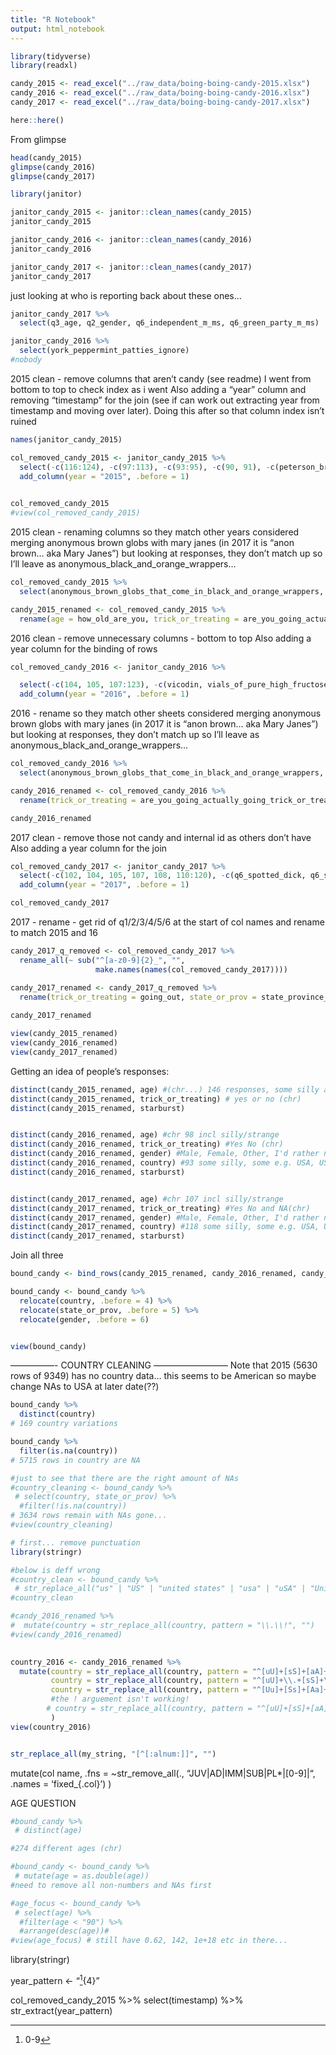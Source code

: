 ```yaml
---
title: "R Notebook"
output: html_notebook
---
```


```r
library(tidyverse)
library(readxl)
```

```r
candy_2015 <- read_excel("../raw_data/boing-boing-candy-2015.xlsx")
candy_2016 <- read_excel("../raw_data/boing-boing-candy-2016.xlsx")
candy_2017 <- read_excel("../raw_data/boing-boing-candy-2017.xlsx")

here::here()
```

From glimpse 
```r
head(candy_2015)
glimpse(candy_2016)
glimpse(candy_2017)
```



```r
library(janitor)

```

```r

janitor_candy_2015 <- janitor::clean_names(candy_2015)
janitor_candy_2015

janitor_candy_2016 <- janitor::clean_names(candy_2016)
janitor_candy_2016

janitor_candy_2017 <- janitor::clean_names(candy_2017)
janitor_candy_2017
```


just looking at who is reporting back about these ones... 
```r

janitor_candy_2017 %>% 
  select(q3_age, q2_gender, q6_independent_m_ms, q6_green_party_m_ms)

janitor_candy_2016 %>% 
  select(york_peppermint_patties_ignore)
#nobody 
```


2015 clean - remove columns that aren't candy (see readme) I went from bottom to
top to check index as i went
Also adding a "year" column and removing "timestamp" for the join (see if can work 
out extracting year from timestamp and moving over later). Doing this after so that 
column index isn't ruined 
```r
names(janitor_candy_2015)

col_removed_candy_2015 <- janitor_candy_2015 %>% 
  select(-c(116:124), -c(97:113), -c(93:95), -c(90, 91), -c(peterson_brand_sidewalk_chalk, spotted_dick, mint_leaves, joy_joy_mit_iodine, minibags_of_chips, lapel_pins, kale_smoothie, hugs_actual_physical_hugs, heath_bar, healthy_fruit, creepy_religious_comics_chick_tracts, broken_glow_stick, glow_sticks, generic_brand_acetaminophen, dental_paraphenalia, cash_or_other_forms_of_legal_tender, vials_of_pure_high_fructose_corn_syrup_for_main_lining_into_your_vein, box_o_raisins, timestamp)) %>% 
  add_column(year = "2015", .before = 1)
  

col_removed_candy_2015
#view(col_removed_candy_2015)


```

2015 clean - renaming columns so they match other years
considered merging anonymous brown globs with mary janes (in 2017 it is "anon 
brown... aka Mary Janes") but looking at responses, they don't match up so I'll 
leave as anonymous_black_and_orange_wrappers...
```r
col_removed_candy_2015 %>% 
  select(anonymous_brown_globs_that_come_in_black_and_orange_wrappers, mary_janes)

candy_2015_renamed <- col_removed_candy_2015 %>% 
  rename(age = how_old_are_you, trick_or_treating = are_you_going_actually_going_trick_or_treating_yourself, anonymous_black_and_orange_wrapper = anonymous_brown_globs_that_come_in_black_and_orange_wrappers, brach_not_including_candy_corn = brach_products_not_including_candy_corn, restaurant_candy = candy_that_is_clearly_just_the_stuff_given_out_for_free_at_restaurants, hersheys_dark_chocolate = dark_chocolate_hershey, gummy_bears = gummy_bears_straight_up, hersheys_kissables = hershey_s_kissables, hersheys_milk_chocolate = hershey_s_milk_chocolate, licorice_black = licorice, reeses_peanut_butter_cups = reese_s_peanut_butter_cups, toblerone = tolberone_something_or_other, peanut_m_ms = peanut_m_m_s, chick_o_stick = chick_o_sticks_we_don_t_know_what_that_is, circus_peanuts = those_odd_marshmallow_circus_peanut_things, sea_salt_chocolate = sea_salt_flavored_stuff_probably_chocolate_since_this_is_the_it_flavor_of_the_year)

```


2016 clean - remove unnecessary columns - bottom to top
Also adding a year column for the binding of rows
```r
col_removed_candy_2016 <- janitor_candy_2016 %>% 

  select(-c(104, 105, 107:123), -c(vicodin, vials_of_pure_high_fructose_corn_syrup_for_main_lining_into_your_vein, trail_mix, spotted_dick, person_of_interest_season_3_dvd_box_set_not_including_disc_4_with_hilarious_outtakes, minibags_of_chips, kale_smoothie, joy_joy_mit_iodine, hugs_actual_physical_hugs, heath_bar, healthy_fruit, glow_sticks, generic_brand_acetaminophen, dental_paraphenalia, creepy_religious_comics_chick_tracts, chardonnay, cash_or_other_forms_of_legal_tender, broken_glow_stick, boxo_raisins, bonkers_the_board_game, timestamp)) %>% 
  add_column(year = "2016", .before = 1)


```

2016 - rename so they match other sheets
considered merging anonymous brown globs with mary janes (in 2017 it is "anon 
brown... aka Mary Janes") but looking at responses, they don't match up so I'll 
leave as anonymous_black_and_orange_wrappers...
```r

col_removed_candy_2016 %>% 
  select(anonymous_brown_globs_that_come_in_black_and_orange_wrappers, mary_janes)

candy_2016_renamed <- col_removed_candy_2016 %>% 
  rename(trick_or_treating = are_you_going_actually_going_trick_or_treating_yourself, gender = your_gender, age = how_old_are_you, country = which_country_do_you_live_in, state_or_prov = which_state_province_county_do_you_live_in, anonymous_black_and_orange_wrapper = anonymous_brown_globs_that_come_in_black_and_orange_wrappers, bonkers = bonkers_the_candy, restaurant_candy = candy_that_is_clearly_just_the_stuff_given_out_for_free_at_restaurants, chick_o_stick = chick_o_sticks_we_don_t_know_what_that_is, gummy_bears = gummy_bears_straight_up, hersheys_milk_chocolate = hershey_s_milk_chocolate, licorice_black = licorice_yes_black, peanut_m_ms = peanut_m_m_s, party_bag_m_ms = third_party_m_ms, reeses_peanut_butter_cups = reese_s_peanut_butter_cups, sourpatch_kids = sourpatch_kids_i_e_abominations_of_nature, sweetarts = sweet_tarts, sweetums = sweetums_a_friend_to_diabetes, circus_peanuts = those_odd_marshmallow_circus_peanut_things, toblerone = tolberone_something_or_other)

candy_2016_renamed

```


2017 clean - remove those not candy and internal id as others don't have
Also adding a year column for the join
```r
col_removed_candy_2017 <- janitor_candy_2017 %>%  
  select(-c(102, 104, 105, 107, 108, 110:120), -c(q6_spotted_dick, q6_sandwich_sized_bags_filled_with_boo_berry_crunch, q6_real_housewives_of_orange_county_season_9_blue_ray, q6_minibags_of_chips, q6_abstained_from_m_ming, q6_kale_smoothie, q6_joy_joy_mit_iodine, q6_hugs_actual_physical_hugs, q6_heath_bar, q6_healthy_fruit, q6_glow_sticks, q6_generic_brand_acetaminophen, q6_dental_paraphenalia, q6_creepy_religious_comics_chick_tracts, q6_chardonnay, q6_cash_or_other_forms_of_legal_tender, q6_broken_glow_stick, q6_boxo_raisins, q6_bonkers_the_board_game, internal_id)) %>% 
  add_column(year = "2017", .before = 1)

col_removed_candy_2017
```

2017 - rename - get rid of q1/2/3/4/5/6 at the start of col names
and rename to match 2015 and 16

```r

candy_2017_q_removed <- col_removed_candy_2017 %>% 
  rename_all(~ sub("^[a-z0-9]{2}_", "", 
                   make.names(names(col_removed_candy_2017))))

candy_2017_renamed <- candy_2017_q_removed %>% 
  rename(trick_or_treating = going_out, state_or_prov = state_province_county_etc, x100_grand_bar = `100_grand_bar`, mary_janes = anonymous_brown_globs_that_come_in_black_and_orange_wrappers_a_k_a_mary_janes, bonkers = bonkers_the_candy, restaurant_candy = candy_that_is_clearly_just_the_stuff_given_out_for_free_at_restaurants, chick_o_stick = chick_o_sticks_we_don_t_know_what_that_is, gummy_bears = gummy_bears_straight_up, hersheys_milk_chocolate = hershey_s_milk_chocolate, licorice_black = licorice_yes_black, peanut_m_ms = peanut_m_m_s, green_m_ms = green_party_m_ms, lone_m_ms = independent_m_ms, reeses_peanut_butter_cups = reese_s_peanut_butter_cups, sourpatch_kids = sourpatch_kids_i_e_abominations_of_nature, sweetarts = sweet_tarts, sweetums = sweetums_a_friend_to_diabetes, circus_peanuts = those_odd_marshmallow_circus_peanut_things, toblerone = tolberone_something_or_other)
  
candy_2017_renamed
```

```r
view(candy_2015_renamed)
view(candy_2016_renamed)
view(candy_2017_renamed)
```



Getting an idea of people's responses: 
```r

distinct(candy_2015_renamed, age) #(chr...) 146 responses, some silly and some strange
distinct(candy_2015_renamed, trick_or_treating) # yes or no (chr)
distinct(candy_2015_renamed, starburst)


distinct(candy_2016_renamed, age) #chr 98 incl silly/strange
distinct(candy_2016_renamed, trick_or_treating) #Yes No (chr)
distinct(candy_2016_renamed, gender) #Male, Female, Other, I'd rather not say, NA
distinct(candy_2016_renamed, country) #93 some silly, some e.g. USA, US, us, u.s.a. etc 
distinct(candy_2016_renamed, starburst)


distinct(candy_2017_renamed, age) #chr 107 incl silly/strange
distinct(candy_2017_renamed, trick_or_treating) #Yes No and NA(chr)
distinct(candy_2017_renamed, gender) #Male, Female, Other, I'd rather not say, NA
distinct(candy_2017_renamed, country) #118 some silly, some e.g. USA, US, us, u.s.a. etc 
distinct(candy_2017_renamed, starburst)
```

Join all three 
```r
bound_candy <- bind_rows(candy_2015_renamed, candy_2016_renamed, candy_2017_renamed)

bound_candy <- bound_candy %>% 
  relocate(country, .before = 4) %>% 
  relocate(state_or_prov, .before = 5) %>% 
  relocate(gender, .before = 6)


view(bound_candy)
```



---------------- COUNTRY CLEANING -------------------------- 
Note that 2015 (5630 rows of 9349) has no country data... this seems to be 
American so maybe change NAs to USA at later date(??)

```r
bound_candy %>% 
  distinct(country)
# 169 country variations 

bound_candy %>% 
  filter(is.na(country))
# 5715 rows in country are NA
```

```r
#just to see that there are the right amount of NAs 
#country_cleaning <- bound_candy %>% 
 # select(country, state_or_prov) %>% 
  #filter(!is.na(country))
# 3634 rows remain with NAs gone... 
#view(country_cleaning)

# first... remove punctuation
library(stringr)

#below is deff wrong 
#country_clean <- bound_candy %>% 
 # str_replace_all("us" | "US" | "united states" | "usa" | "uSA" | "United States of America" | "United States" | "USSA" | "U.S.A." | "USA!", "USA")
#country_clean

#candy_2016_renamed %>% 
#  mutate(country = str_replace_all(country, pattern = "\\.\\!", "")
#view(candy_2016_renamed)
  

country_2016 <- candy_2016_renamed %>% 
  mutate(country = str_replace_all(country, pattern = "^[uU]+[sS]+[aA]+", "America"),
         country = str_replace_all(country, pattern = "^[uU]+\\.+[sS]+\\.+[aA]+\\.", "America"),
         country = str_replace_all(country, pattern = "^[Uu]+[Ss]+[Aa]+[!{1, }]", "America")
         #the ! arguement isn't working!
        # country = str_replace_all(country, pattern = "^[uU]+[sS]+[aA]+[:punct:]+", "America")
         )
view(country_2016)


str_replace_all(my_string, "[^[:alnum:]]", "") 

```

mutate(col name, 
      .fns = ~str_remove_all(., 
      "JUV|AD|IMM|SUB|PL*|[0-9]|", 
      .names = 'fixed_{.col}')
      )
      
      

AGE QUESTION 
```r
#bound_candy %>% 
 # distinct(age)

#274 different ages (chr)

#bound_candy <- bound_candy %>% 
 # mutate(age = as.double(age))
#need to remove all non-numbers and NAs first 

#age_focus <- bound_candy %>% 
 # select(age) %>% 
  #filter(age < "90") %>% 
  #arrange(desc(age))#
#view(age_focus) # still have 0.62, 142, 1e+18 etc in there...

```

library(stringr)

year_pattern <- "^[0-9]{4}"

col_removed_candy_2015 %>% 
  select(timestamp) %>% 
  str_extract(year_pattern)